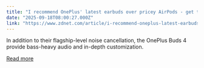 ```yaml
---
title: "I recommend OnePlus' latest earbuds over pricey AirPods - get them while they're on sale"
date: "2025-09-18T08:00:27.000Z"
link: "https://www.zdnet.com/article/i-recommend-oneplus-latest-earbuds-over-pricey-airpods-get-them-while-theyre-on-sale/"
---
```


In addition to their flagship-level noise cancellation, the OnePlus Buds 4 provide bass-heavy audio and in-depth customization.

[Read more](https://www.zdnet.com/article/i-recommend-oneplus-latest-earbuds-over-pricey-airpods-get-them-while-theyre-on-sale/)
